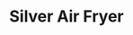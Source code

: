 ---
title: "Silver Air Fryer"
meta_title: "Silver Air Fryer craft"
description: "Craft de Silver Air Fryer"
rank: "s"
draft: false
name: "Silver Air Fryer"
recipe_img: "https://wiki.pokexgames.com/images/a/a4/Silver_Air_Fryer.png"
level: 100
craft_time: 172800
result: 1
value_npc: 1
ingredients:
  - name: "Food Bag"
    quantity: 1500
    item_img: "https://wiki.pokexgames.com/images/2/24/Food_Bag.png"
    value_npc: 1
  - name: "Corrupted Dragon Thooth"
    quantity: 47
    item_img: "https://wiki.pokexgames.com/images/5/52/Corrupted-Dragon-Tooth.gif"
    value_npc: 1
  - name: "Corrupted Magnet"
    quantity: 20
    item_img: "https://wiki.pokexgames.com/images/0/09/Corrupted-Magnet.gif"
    value_npc: 1
  - name: "Corrupted Doll Star"
    quantity: 10
    item_img: "https://wiki.pokexgames.com/images/f/f6/Corrupted-Doll-Star.gif"
    value_npc: 1
  - name: "Corrupted Ice Piece"
    quantity: 10
    item_img: "https://wiki.pokexgames.com/images/c/cb/Corrupted-Ice-Piece.gif"
    value_npc: 1
  - name: "Corrupted Streak Tail"
    quantity: 10
    item_img: "https://wiki.pokexgames.com/images/2/2f/Corrupted-Streak-Tail.gif"
    value_npc: 1
---